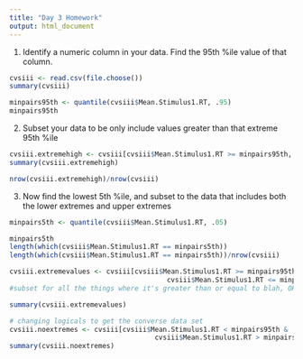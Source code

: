 ```yaml
---
title: "Day 3 Homework"
output: html_document
---
```


1. Identify a numeric column in your data. Find the 95th %ile value of that column.

```r
cvsiii <- read.csv(file.choose())
summary(cvsiii)

minpairs95th <- quantile(cvsiii$Mean.Stimulus1.RT, .95)
minpairs95th
```

2. Subset your data to be only include values greater than that extreme 95th %ile

```r
cvsiii.extremehigh <- cvsiii[cvsiii$Mean.Stimulus1.RT >= minpairs95th, ]
summary(cvsiii.extremehigh)

nrow(cvsiii.extremehigh)/nrow(cvsiii)
```

3. Now find the lowest 5th %ile, and subset to the data that includes both the lower extremes and upper extremes

```r
minpairs5th <- quantile(cvsiii$Mean.Stimulus1.RT, .05)

minpairs5th
length(which(cvsiii$Mean.Stimulus1.RT == minpairs5th))
length(which(cvsiii$Mean.Stimulus1.RT == minpairs5th))/nrow(cvsiii)

cvsiii.extremevalues <- cvsiii[cvsiii$Mean.Stimulus1.RT >= minpairs95th |
                                       cvsiii$Mean.Stimulus1.RT <= minpairs5th, ]
#subset for all the things where it's greater than or equal to blah, OR less than equal to blah, all columns

summary(cvsiii.extremevalues)

# changing logicals to get the converse data set
cvsiii.noextremes <- cvsiii[cvsiii$Mean.Stimulus1.RT < minpairs95th &
                                    cvsiii$Mean.Stimulus1.RT > minpairs5th, ]
summary(cvsiii.noextremes)

```


